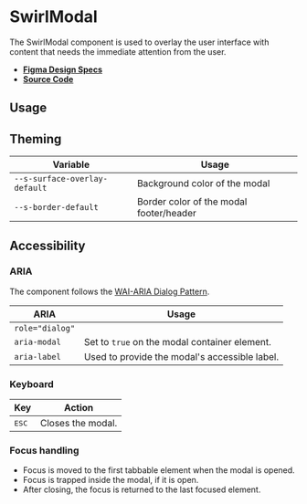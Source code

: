 
<Meta title="Components/SwirlModal" />

# SwirlModal

The SwirlModal component is used to overlay the user interface with content that
needs the immediate attention from the user.

- **[Figma Design Specs](https://www.figma.com/file/iRHiAFsHxnzux8gQ9EjlZe/Swirl-Components)**
- **[Source Code](https://github.com/flip-corp/swirl/tree/main/packages/swirl-components/src/components/swirl-modal)**

## Usage

<Canvas withSource="open">
  <Story id="components-swirlmodal--swirl-modal" />
</Canvas>

<ArgsTable story="." />

## Theming

| Variable                      | Usage                                   |
| ----------------------------- | --------------------------------------- |
| `--s-surface-overlay-default` | Background color of the modal           |
| `--s-border-default`          | Border color of the modal footer/header |

## Accessibility

### ARIA

The component follows the
[WAI-ARIA Dialog Pattern](https://www.w3.org/WAI/ARIA/apg/patterns/dialogmodal/).

| ARIA            | Usage                                         |
| --------------- | --------------------------------------------- |
| `role="dialog"` |                                               |
| `aria-modal`    | Set to `true` on the modal container element. |
| `aria-label`    | Used to provide the modal's accessible label. |

### Keyboard

| Key            | Action            |
| -------------- | ----------------- |
| <kbd>ESC</kbd> | Closes the modal. |

### Focus handling

- Focus is moved to the first tabbable element when the modal is opened.
- Focus is trapped inside the modal, if it is open.
- After closing, the focus is returned to the last focused element.
